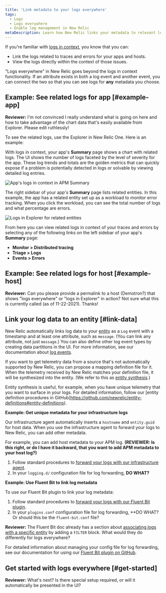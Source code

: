 ```yaml
---
title: 'Link metadata to your logs everywhere'
tags:
  - Logs
  - Logs everywhere
  - Enable log management in New Relic
metaDescription: Learn how New Relic links your metadata to relevant logs.
---
```


If you're familiar with [logs in context](/docs/logs/logs-context/configure-logs-context-apm-agents/), you know that you can:

* Link the logs related to traces and errors for your apps and hosts.
* View the logs directly within the context of those issues.

"Logs everywhere" in New Relic goes beyond the logs in context functionality. If an attribute exists in both a log event and another event, you can connect the two so that you can see logs for **any** metadata you choose.

## Example: See related logs for app [#example-app]

**Reviewer:** I'm not convinced I really understand what is going on here and how to take advantage of the chart data that's easily available from Explorer. Please edit ruthlessly!

To see the related logs, use the Explorer in New Relic One. Here is an example:

With logs in context, your app's **Summary** page shows a chart with related logs. The UI shows the number of logs faceted by the level of severity for the app. These log trends and totals are the golden metrics that can quickly expose if a problem is potentially detected in logs or solvable by viewing detailed log entries.

![App's logs in context in APM Summary](./images/logs-ruby-112221.png "App's logs in context in APM Summary")

The right sidebar of your app's **Summary** page lists related entities. In this example, the app has a related entity set up as a workload to monitor error tracking. When you click the workload, you can see the total number of logs and what percentage are errors.

![Logs in Explorer for related entities](./images/related-entity-logs-112221.png "Logs in Explorer for related entities")

From here you can view related logs in context of your traces and errors by selecting any of the following links on the left sidebar of your app's **Summary** page:

* **Monitor > Distributed tracing**
* **Triage > Logs**
* **Events > Errors** 

## Example: See related logs for host [#example-host]

**Reviewer:** Can you please provide a permalink to a host (Demotron?) that shows "logs everywhere" or "logs in Explorer" in action? Not sure what this is currently called (as of 11-22-2021). Thanks!

## Link your log data to an entity [#link-data]

New Relic automatically links log data to your [entity](/docs/new-relic-one/use-new-relic-one/core-concepts/what-entity-new-relic/) as a `Log` event with a timestamp and at least one attribute, such as `message`. (You can link any attribute, not just `message`.) You can also define other log event types by creating data partitions in the UI. For more information, see our documentation about [log events](/docs/logs/log-api/log-event-data/).

If you want to get telemetry data from a source that's not automatically supported by New Relic, you can propose a mapping definition file for it. When the telemetry received by New Relic matches your definition file, it will be synthesized into the entity. (We refer to this as [entity synthesis](/docs/new-relic-one/use-new-relic-one/core-concepts/what-entity-new-relic/#entity-synthesis).)

Entity synthesis is useful, for example, when you have unique telemetry that you want to surface in your logs. For detailed information, follow our [entity definition procedures in GitHub]https://github.com/newrelic/entity-definitions#entity-definitions).

**Example: Get unique metadata for your infrastructure logs**

Our infrastructure agent automatically inserts a `hostname` and `entity.guid` for host data. When you use the infrastructure agent to forward your logs to New Relic, you can add other metadata.

For example, you can add host metadata to your APM log. **(REVIEWER: Is this right, or do I have it backward, that you want to add APM metadata to your host log?)**

1. Follow standard procedures to [forward your logs with our infrastructure agent](/docs/logs/forward-logs/forward-your-logs-using-infrastructure-agent/).
2. In your `logging.d/` configuration file for log forwarding, **DO WHAT?**

**Example: Use Fluent Bit to link log metadata**

To use our Fluent Bit plugin to link your log metadata:

1. Follow standard procedures to [forward your logs with our Fluent Bit plugin](/docs/logs/forward-logs/fluent-bit-plugin-log-forwarding).
2. In your `plugins.conf` configuration file for log forwarding, **DO WHAT? Or should this be the `fluent-bit.conf` file?

**Reviewer:** The Fluent Bit doc already has a section about [associating logs with a specific entity](/docs/logs/forward-logs/fluent-bit-plugin-log-forwarding/#associate-logs-entities) by adding a `FILTER` block. What would they do differently for logs everywhere?

For detailed information about managing your config file for log forwarding, see our documentation for using our [Fluent Bit plugin on GitHub](https://github.com/newrelic/newrelic-fluent-bit-output).

## Get started with logs everywhere [#get-started]

**Reviewer:** What's next? Is there special setup required, or will it automatically be presented in the UI?
